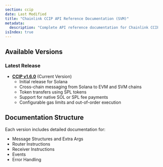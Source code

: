 ```yaml
---
section: ccip
date: Last Modified
title: "Chainlink CCIP API Reference Documentation (SVM)"
metadata:
  description: "Complete API reference documentation for Chainlink CCIP on Solana. Includes message structures, router functionality, events, and error handling."
isIndex: true
---
```



## Available Versions

### Latest Release

- **[CCIP v1.6.0](/ccip/api-reference/svm/v1.6.0)** (Current Version)
  - Initial release for Solana
  - Cross-chain messaging from Solana to EVM and SVM chains
  - Token transfers using SPL tokens
  - Support for native SOL or SPL fee payments
  - Configurable gas limits and out-of-order execution

## Documentation Structure

Each version includes detailed documentation for:

- Message Structures and Extra Args
- Router Instructions
- Receiver Instructions
- Events
- Error Handling
